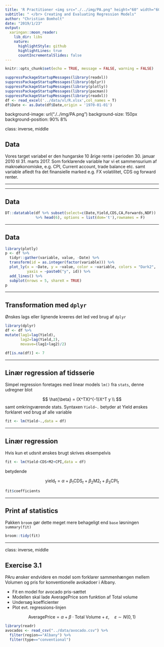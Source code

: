 ```yaml
---
title: 'R Practitioner <img src="./../img/PA.png" height="60" width="60"> '
subtitle: " </br> Creating and Evaluating Regression Models"
author: "Christian Bomholt"
date: "2019/1/23"
output:
  xaringan::moon_reader:
    lib_dir: libs
    nature:
      highlightStyle: github
      highlightLines: true
      countIncrementalSlides: false
---
```



```r
knitr::opts_chunk$set(echo = TRUE, message = FALSE, warning = FALSE)
```

```r
suppressPackageStartupMessages(library(readxl))
suppressPackageStartupMessages(library(dplyr))
suppressPackageStartupMessages(library(plotly))
suppressPackageStartupMessages(library(pacman))
suppressPackageStartupMessages(library(readxl))
df <- read_excel('../data/xl/R.xlsx',col_names = T)
df$Date <- as.Date(df$Date,origin = '1970-01-01')

```


background-image: url("./../img/PA.png")
background-size: 150px
background-position: 90% 8%

class: inverse, middle


## Data

Vores target variabel er den hungarske 10 årige rente i perioden 30. januar 2010 til 31. marts 2017. Som forklarende variable har vi et sammensurium af makroøkonomiske, e.g. CPI, Current account, trade balance etc. samt variable afledt fra det finansielle marked e.g. FX volatilitet, CDS og forward renter.


--- 

---

## Data

```r
DT::datatable(df %>% subset(select=c(Date,Yield,CDS,CA,Forwards,NDF)) 
              %>% head(6), options = list(dom='t'),rownames = F)
```

---

## Data

```r
library(plotly)
p <- df %>%
  tidyr::gather(variable, value, -Date) %>%
  transform(id = as.integer(factor(variable))) %>%
  plot_ly(x = ~Date, y = ~value, color = ~variable, colors = "Dark2",
          yaxis = ~paste0("y", id)) %>%
  add_lines() %>% 
  subplot(nrows = 5, shareX = TRUE)
p
```

---

## Transformation med `dplyr`

Ønskes lags eller lignende kreeres det led ved brug af `dplyr`

```r
library(dplyr)
df <- df %>% 
mutate(lag1=lag(Yield),
       lag2=lag(Yield,2),
       movave=(lag1+lag2)/2)
```

```r
df[is.na(df)] <- 7
```


---

## Linær regression af tidsserie

Simpel regression foretages med linear models `lm()` fra `stats`, denne udregner blot

$$
\hat{\beta} = (X^TX)^{-1}X^T y \\
$$
samt omkringværende stats. Syntaxen `Yield~.` betyder at Yield ønskes forklaret ved brug af alle variable  

```r
fit <- lm(Yield~.,data = df)
```

---

## Linær regression

Hvis kun et udsnit ønskes brugt skrives eksempelvis

```r
fit <- lm(Yield~CDS+M2+CPI,data = df)
```

betydende 

$$
  \text{yield}_t = \alpha + \beta_1 \text{CDS}_t + \beta_2\text{M2}_t + \beta_3 \text{CPI}_t 
$$

```r
fit$coefficients
```

---

## Print af statistics

Pakken `broom` gør dette meget mere behageligt end `base` løsningen `summary(fit)`

```r
broom::tidy(fit)
```

---

class: inverse, middle


## Exercise 3.1

PAru ønsker endvidere en model som forklarer sammenhængen mellem Volumen og pris for konventionelle avokadoer i Albany. 

- Fit en model for avocado pris-sættet
- Modellen skal lade AveragePrice som funktion af Total volume
- Undersøg koefficienter
- Plot evt. regressions-linjen

$$
  \text{AveragePrice} = \alpha + \beta \cdot \text{Total Volume} + \varepsilon, \quad \varepsilon \sim N(0,1)  
$$

```r
library(readr)
avocados <- read_csv("../data/avocado.csv") %>%
  filter(region=="Albany") %>% 
  filter(type=="conventional")
```

